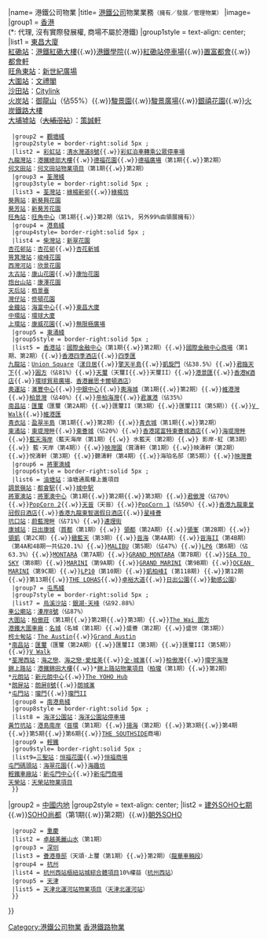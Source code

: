 {{Navbox|1={{#switch:{{{1|}}}|child=subgroup}}
|name= 港鐵公司物業
|title= [[香港鐵路有限公司|港鐵公司]]物業業務<small>（擁有／發展／管理物業）</small>
|image= 
|group1 = [[香港]] <br> (*: 代理, 沒有實際發展權, 商場不屬於港鐵)
|group1style = text-align: center;
|list1  = {{Navbox|child
  |group1 = [[東鐵綫]]
  |group1style= border-right:solid 5px {{東鐵綫色彩}};
  |list1=[[金鐘站]]：[[海富中心]]{{.w}}[[東昌大廈]]<br>[[紅磡站]]：[[港鐵紅磡大樓]]{{.w}}[[港鐵學院]]{{.w}}[[紅磡站停車場]]{{.w}}[[置富都會]]{{.w}}[[都會軒]]<br>[[旺角東站]]：[[MOKO 新世紀廣場|新世紀廣場]]<br>[[大圍站]]：[[文禮閣]]<br>[[沙田站 (香港)|沙田站]]：[[Citylink (香港)|Citylink]]<br>[[火炭站]]：[[御龍山]]（佔55%）{{.w}}[[駿景園]]{{.w}}[[駿景廣場]]{{.w}}[[銀禧花園]]{{.w}}[[火炭鐵路大樓]]<br>[[大埔墟站]]（<del>[[大埔滘站]]</del>）：[[策誠軒]]
  |group2 = [[觀塘綫]]
  |group2style = border-right:solid 5px {{觀塘綫色彩}};
  |list2 = [[彩虹站]]：[[清水灣道8號]]{{.w}}[[彩虹泊車轉乘公眾停車場]]<br>[[九龍灣站]]：[[港鐵總部大樓]]{{.w}}[[德福花園]]{{.w}}[[德福廣場]]（第1期{{.w}}第2期）<br>[[何文田站]]：[[何文田站物業項目]]（第1期{{.w}}第2期）
  |group3 = [[荃灣綫]]
  |group3style = border-right:solid 5px {{荃灣綫色彩}};
  |list3 = [[荃灣站]]：[[綠楊新邨]]{{.w}}[[綠楊坊]]<br>[[葵興站]]：[[新葵興花園]]<br>[[葵芳站]]：[[新葵芳花園]]<br>[[旺角站]]：[[旺角中心]]（第1期{{.w}}第2期（佔1%, 另外99%由領展擁有））
  |group4 = [[港島綫]]
  |group4style= border-right:solid 5px {{港島綫色彩}};
  |list4 = [[柴灣站]]：[[新翠花園]]<br>[[杏花邨站]]：[[杏花邨]]{{.w}}[[杏花新城]]<br>[[筲箕灣站]]：[[峻峰花園]]<br>[[西灣河站]]：[[欣景花園]]<br>[[太古站]]：[[康山花園]]{{.w}}[[康怡花園]]<br>[[炮台山站]]：[[康澤花園]]<br>[[天后站]]：[[栢景臺]]<br>[[灣仔站]]：[[修頓花園]]<br>[[金鐘站]]：[[海富中心]]{{.w}}[[東昌大廈]]<br>[[中環站]]：[[環球大廈]]<br>[[上環站]]：[[康威花園]]{{.w}}[[無限極廣場 (香港)|無限極廣場]]
  |group5 = [[東涌綫]]
  |group5style = border-right:solid 5px {{東涌綫色彩}};
  |list5 = [[香港站]]：[[國際金融中心 (香港)|國際金融中心]]（第1期{{.w}}第2期）{{.w}}[[國際金融中心商場]]（第1期、第2期）{{.w}}[[香港四季酒店]]{{.w}}[[四季匯]]<br>[[九龍站 (港鐵)|九龍站]]：[[Union Square]]（[[漾日居]]{{.w}}[[擎天半島]]{{.w}}[[凱旋門 (香港)|凱旋門]]（佔38.5%）{{.w}}[[君臨天下 (香港)|君臨天下]]{{.w}}[[圓方]]（佔81%）{{.w}}[[天璽 (香港)|天璽]]（天璽I{{.w}}天璽II）{{.w}}[[港景匯]]{{.w}}[[香港W酒店]]{{.w}}[[環球貿易廣場]]、[[香港麗思卡爾頓酒店]]）<br>[[奧運站]]：[[滙豐中心]]{{.w}}[[中銀中心]]{{.w}}[[奧海城]]（第1期{{.w}}第2期）{{.w}}[[維港灣]]{{.w}}[[柏景灣]]（佔40%）{{.w}}[[帝柏海灣]]{{.w}}[[君滙港]]（佔35%）<br>[[南昌站 (香港)|南昌站]]：[[匯璽]]（匯璽（第2A期）{{.w}}匯璽II（第3期）{{.w}}匯璽III（第5期））{{.w}}[[V Walk]]{{.w}}[[維港匯]]<br>[[青衣站]]：[[盈翠半島]]（第1期{{.w}}第2期）{{.w}}[[青衣城]]（第1期{{.w}}第2期）<br>[[東涌站 (東涌綫)|東涌站]]：[[東堤灣畔]]{{.w}}[[東薈城]]（佔20%）{{.w}}[[香港諾富特東薈城酒店]]{{.w}}[[海堤灣畔]]{{.w}}[[藍天海岸]]（藍天海岸（第1期）{{.w}} 水藍天（第2期）{{.w}} 影岸·紅（第3期）{{.w}} 藍·天岸（第4期））{{.w}}[[映灣園]]（賞濤軒（第1期）{{.w}}映濤軒（第2期）{{.w}}悅濤軒（第3期）{{.w}}聽濤軒（第4期）{{.w}}海珀名邸（第5期））{{.w}}[[映灣薈]]
  |group6 = [[將軍澳綫]]
  |group6style = border-right:solid 5px {{將軍澳綫色彩}};
  |list6 = [[油塘站]]：油塘通風樓上蓋項目<br>[[調景嶺站]]：[[都會駅]]{{.w}}[[城中駅]]<br>[[將軍澳站]]：[[將軍澳中心]]（第1期{{.w}}第2期{{.w}}第3期）{{.w}}[[君傲灣]]（佔70%）{{.w}}[[PopCorn 2]]{{.w}}[[天晉]]（天晉）{{.w}}[[PopCorn 1]]（佔50%）{{.w}}[[香港九龍東皇冠假日酒店]]{{.w}}[[香港九龍東智選假日酒店]]{{.w}}[[星峰薈]]<br>[[坑口站 (香港)|坑口站]]：[[蔚藍灣畔]]（佔71%）{{.w}}[[連理街]]<br>[[康城站 (香港)|康城站]]：[[日出康城]]（[[首都 (香港)|首都]]（第1期）{{.w}} [[領都]]（第2A期）{{.w}}[[領峯]]（第2B期）{{.w}}[[領凱]]（第2C期）{{.w}}[[緻藍天]]（第3期）{{.w}}[[晉海]]（第4A期）{{.w}}[[晉海II]]（第4B期）（第4A和4B期一共佔20.1%）{{.w}}[[MALIBU]]（第5期）（佔47%）{{.w}}[[LP6]]（第6期）（佔63.3%）{{.w}}[[MONTARA]]（第7A期）{{.w}}[[GRAND MONTARA]]（第7B期）{{.w}}[[SEA TO SKY]]（第8期）{{.w}}[[MARINI]]（第9A期）{{.w}}[[GRAND MARINI]]（第9B期）{{.w}}[[OCEAN MARINI]]（第9C期）{{.w}}[[LP10]]（第10期）{{.w}}[[凱柏峰I]] (第11B期) {{.w}}第12期{{.w}}第13期{{.w}}[[THE LOHAS]]{{.w}}[[卓裕大道]]{{.w}}[[日出公園]]{{.w}}[[動感公園]]）
  |group7 = [[屯馬綫]]
  |group7style = border-right:solid 5px {{屯馬綫色彩}};
  |list7 = [[烏溪沙站]]：[[銀湖·天峰]]（佔92.88%）<br>[[車公廟站 (香港)|車公廟站]]：[[溱岸8號]]（佔87%）<br>[[大圍站]]：[[柏傲莊]]（第1期{{.w}}第2期{{.w}}第3期）{{.w}}[[The Wai 圍方]]<br>[[港鐵大圍車廠]]：[[名城 (香港)|名城]]（名城（第1期）{{.w}}盛薈（第2期）{{.w}}盛世（第3期））<br>[[柯士甸站]]：[[The Austin]]{{.w}}[[Grand Austin]]<br>*[[南昌站 (香港)|南昌站]]：[[匯璽]]（匯璽（第2A期）{{.w}}匯璽II（第3期）{{.w}}匯璽III（第5期））{{.w}}[[V Walk]]<br>*[[荃灣西站]]：[[海之戀]]、[[海之戀·愛炫美]]{{.w}}[[全·城滙]]{{.w}}[[柏傲灣]]{{.w}}[[環宇海灣]]<br>[[錦上路站]]：[[港鐵錦田大樓]]{{.w}}*[[錦上路站物業項目]]（[[柏瓏]]（第1期）{{.w}}第2期）<br>*[[元朗站 (西鐵綫)|元朗站]]：[[新元朗中心]]{{.w}}[[The YOHO Hub]]<br>*[[朗屏站]]：[[朗屏8號]]{{.w}}[[朗城滙]]<br>*[[屯門站 (西鐵綫)|屯門站]]：[[瓏門]]{{.w}}[[瓏門II]]
  |group8 = [[南港島綫]]
  |group8style = border-right:solid 5px {{南港島綫色彩}};
  |list8 = [[海洋公園站]]：[[海洋公園站停車場]]<br>[[黃竹坑站]]：[[港島南岸]]（[[晉環]]（第1期）{{.w}}[[揚海]]（第2期）{{.w}}第3期{{.w}}第4期{{.w}}第5期{{.w}}第6期{{.w}}[[THE SOUTHSIDE]]商場）
  |group9 = [[輕鐵 (香港)|輕鐵]]
  |grou9style= border-right:solid 5px {{輕鐵色彩}};
  |list9=[[三聖站]]：[[恒福花園]]{{.w}}[[恒福商場]]<br>[[屯門碼頭站]]：[[海翠花園]]{{.w}}[[海趣坊]]<br>[[輕鐵車廠站]]：[[新屯門中心]]{{.w}}[[新屯門商場]]<br>[[天榮站]]：[[天榮站物業項目]]
  }}
|group2 = [[中國内地]]
|group2style = text-align: center;
|list2 = {{Navbox|child
  |group1 = [[北京]]
  |list1 = [[銀座Mall]]{{.w}}[[建外SOHO|建外SOHO七期]]{{.w}}[[SOHO尚都]]（第1期{{.w}}第2期）{{.w}}[[朝外SOHO]]
  |group2 = [[重慶]]
  |list2 = [[卓越美麗山水]]（第1期）
  |group3 = [[深圳]]
  |list3 = [[薈港尊邸]]（天頌·上璽（第1期）{{.w}}第2期）（[[龍華車輛段]]）
  |group4 = [[杭州]]
  |list4 = [[杭州西站樞紐站城綜合體項目]]10%權益（[[杭州西站]]）
  |group5 = [[天津]]
  |list5 = [[天津北運河站物業項目]]（[[天津北運河站]]）
  }}
}}
<includeonly>[[Category:港鐵公司物業]]</includeonly><noinclude>
[[Category:香港建築模板|香港鐵路物業]]</noinclude>